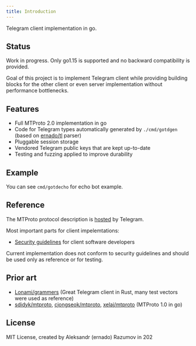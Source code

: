```yaml
---
title: Introduction
---
```


Telegram client implementation in go.

## Status

Work in progress. Only go1.15 is supported and no backward compatibility is provided.

Goal of this project is to implement Telegram client while
providing building blocks for the other client or even server
implementation without performance bottlenecks.

## Features

* Full MTProto 2.0 implementation in go
* Code for Telegram types automatically generated by `./cmd/gotdgen` (based on [ernado/tl](https://github.com/ernado/tl) parser)
* Pluggable session storage
* Vendored Telegram public keys that are kept up-to-date
* Testing and fuzzing applied to improve durability

## Example

You can see `cmd/gotdecho` for echo bot example.

## Reference

The MTProto protocol description is [hosted](https://core.telegram.org/mtproto#general-description) by Telegram.

Most important parts for client impelemtations:
* [Security guidelines](https://core.telegram.org/mtproto/security_guidelines) for client software developers

Current implementation does not conform to security guidelines and should be used only
as reference or for testing.

## Prior art

* [Lonami/grammers](https://github.com/Lonami/grammers) (Great Telegram client in Rust, many test vectors were used as reference)
* [sdidyk/mtproto](https://github.com/sdidyk/mtproto), [cjongseok/mtproto](https://github.com/cjongseok/mtproto), [xelaj/mtproto](https://github.com/xelaj/mtproto)  (MTProto 1.0 in go)

## License

MIT License, created by Aleksandr (ernado) Razumov in 202
